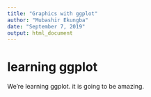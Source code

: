 ```yaml
---
title: "Graphics with ggplot"
author: "Mubashir Ekungba"
date: "September 7, 2019"
output: html_document
---
```


# learning ggplot

We're learning ggplot. it is going to be amazing.
